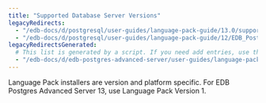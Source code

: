 ```yaml
---
title: "Supported Database Server Versions"
legacyRedirects:
  - "/edb-docs/d/postgresql/user-guides/language-pack-guide/13.0/supported_database_server_versions.html"
  - "/edb-docs/d/postgresql/user-guides/language-pack-guide/12/EDB_Postgres_Language_Pack_Guide.1.03.html"
legacyRedirectsGenerated:
  # This list is generated by a script. If you need add entries, use the `legacyRedirects` key.
  - "/edb-docs/d/edb-postgres-advanced-server/user-guides/language-pack-guide/13/supported_database_server_versions.html"
---
```


<div id="supported_database_server_versions" class="registered_link"></div>

Language Pack installers are version and platform specific. For EDB Postgres Advanced Server 13, use Language Pack Version 1.
